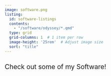 ```yaml
---
image: software.png
listing: 
  id: software-listings
  contents: 
    - "/software/odyssey/*.qmd"
  type: grid
  grid-columns: 1  # 1 item per row
  image-height: '25rem'  # Adjust image size
  sort: "title" 
---
```


## [Check out some of my Software!]{style="font-weight:400;"}
